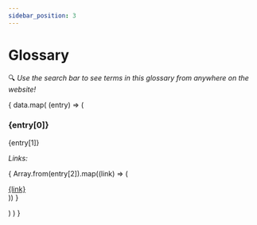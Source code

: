 ```yaml
---
sidebar_position: 3
---
```



# Glossary
:mag: *Use the search bar to see terms in this glossary from anywhere on the
website!*

<div>
{
data.map(
    (entry) => (
        <div>
        <h3>{entry[0]}</h3>
        <p style={{"color":"#333"}}>{entry[1]}</p>
        <i style={{"color":"#aaa"}}>Links:</i>
        <p>
        {
            Array.from(entry[2]).map((link) => (
            <div>
            <a href={link}>{link}</a>
            </div>
            ))
        }
        </p>
        </div>
    )
)
}
</div>